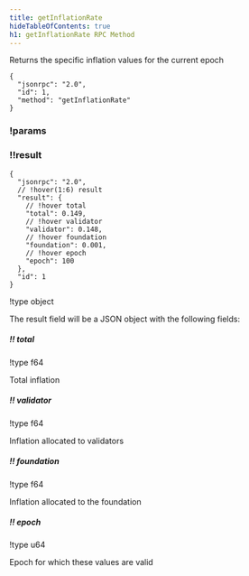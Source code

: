 ```yaml
---
title: getInflationRate
hideTableOfContents: true
h1: getInflationRate RPC Method
---
```


Returns the specific inflation values for the current epoch

<APIMethod>

```jsonc !!request with-client
{
  "jsonrpc": "2.0",
  "id": 1,
  "method": "getInflationRate"
}
```

### !params

### !!result

```jsonc !response
{
  "jsonrpc": "2.0",
  // !hover(1:6) result
  "result": {
    // !hover total
    "total": 0.149,
    // !hover validator
    "validator": 0.148,
    // !hover foundation
    "foundation": 0.001,
    // !hover epoch
    "epoch": 100
  },
  "id": 1
}
```

!type object

The result field will be a JSON object with the following fields:

##### !! total

!type f64

Total inflation

##### !! validator

!type f64

Inflation allocated to validators

##### !! foundation

!type f64

Inflation allocated to the foundation

##### !! epoch

!type u64

Epoch for which these values are valid

</APIMethod>
